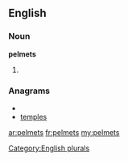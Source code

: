 ==English==

===Noun===
'''pelmets'''

# {{plural of|[[pelmet]]}}

===Anagrams===
* {{alphagram|eelmpst}}
* [[temples#English|temples]]

[[Category:English plurals]]

[[ar:pelmets]]
[[fr:pelmets]]
[[my:pelmets]]